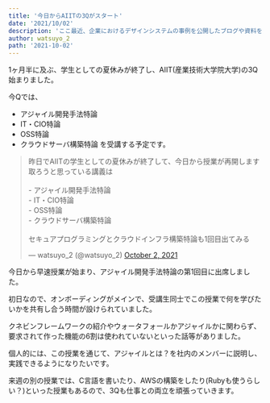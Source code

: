 ```yaml
---
title: '今日からAIITの3Qがスタート'
date: '2021/10/02'
description: 'ここ最近、企業におけるデザインシステムの事例を公開したブログや資料をTwitterで多く公開されています。 あまりの多さに、追いきれて...'
author: watsuyo_2
path: '2021-10-02'
---
```


1ヶ月半に及ぶ、学生としての夏休みが終了し、AIIT(産業技術大学院大学)の3Q始まりました。

今Qでは、
- アジャイル開発手法特論
- IT・CIO特論
- OSS特論
- クラウドサーバ構築特論
を受講する予定です。

<blockquote class="twitter-tweet"><p lang="ja" dir="ltr">昨日でAIITの学生としての夏休みが終了して、今日から授業が再開します<br>取ろうと思っている講義は<br><br>- アジャイル開発手法特論<br>- IT・CIO特論<br>- OSS特論<br>- クラウドサーバ構築特論<br><br>セキュアプログラミングとクラウドインフラ構築特論も1回目出てみる</p>&mdash; watsuyo_2 (@watsuyo_2) <a href="https://twitter.com/watsuyo_2/status/1444105076650352643?ref_src=twsrc%5Etfw">October 2, 2021</a></blockquote> <script async src="https://platform.twitter.com/widgets.js" charset="utf-8"></script>

今日から早速授業が始まり、アジャイル開発手法特論の第1回目に出席しました。

初日なので、オンボーディングがメインで、受講生同士でこの授業で何を学びたいかを共有し合う時間が設けられていました。

クネビンフレームワークの紹介やウォータフォールかアジャイルかに関わらず、要求されて作った機能の6割は使われていないといった話等がありました。

個人的には、この授業を通じて、アジャイルとは？を社内のメンバーに説明し、実践できるようになりたいです。

来週の別の授業では、C言語を書いたり、AWSの構築をしたり(Rubyも使うらしい？)といった授業もあるので、3Qも仕事との両立を頑張っていきます。
